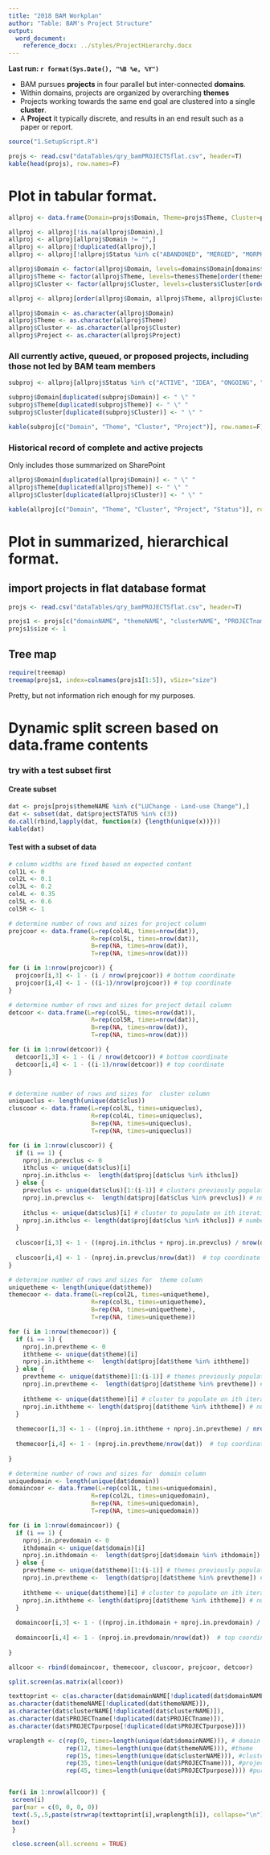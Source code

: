 ```yaml
---
title: "2018 BAM Workplan"
author: "Table: BAM's Project Structure"
output:
  word_document:
    reference_docx: ../styles/ProjectHierarchy.docx
---
```


**Last run: `r format(Sys.Date(), "%B %e, %Y")`**

* BAM pursues **projects** in four parallel but inter-connected **domains**. 
* Within domains, projects are organized by overarching **themes**
* Projects working towards the same end goal are clustered into a single **cluster**. 
* A **Project** it typically discrete, and results in an end result such as a paper or report. 

``` r
source("1.SetupScript.R")
```

``` r
projs <- read.csv("dataTables/qry_bamPROJECTSflat.csv", header=T)
kable(head(projs), row.names=F)
```

# Plot in tabular format. 

``` r
allproj <- data.frame(Domain=projs$Domain, Theme=projs$Theme, Cluster=projs$Cluster, Project=paste(projs$Project, " [", projs$Lead, "]", sep=""), Status=projs$Project.Status)

allproj <- allproj[!is.na(allproj$Domain),]
allproj <- allproj[allproj$Domain != "",]
allproj <- allproj[!duplicated(allproj),]
allproj <- allproj[!allproj$Status %in% c("ABANDONED", "MERGED", "MORPHED"),]

allproj$Domain <- factor(allproj$Domain, levels=domains$Domain[domains$Domain.Number])
allproj$Theme <- factor(allproj$Theme, levels=themes$Theme[order(themes$Theme.Order)])
allproj$Cluster <- factor(allproj$Cluster, levels=clusters$Cluster[order(clusters$Order)])

allproj <- allproj[order(allproj$Domain, allproj$Theme, allproj$Cluster, allproj$Project),]

allproj$Domain <- as.character(allproj$Domain)
allproj$Theme <- as.character(allproj$Theme)
allproj$Cluster <- as.character(allproj$Cluster)
allproj$Project <- as.character(allproj$Project)
``` 

### All currently active, queued, or proposed projects, including those not led by BAM team members

``` r
subproj <- allproj[allproj$Status %in% c("ACTIVE", "IDEA", "ONGOING", "QUEUED", "STALLED", "NOT BAM"),]

subproj$Domain[duplicated(subproj$Domain)] <- " \" "
subproj$Theme[duplicated(subproj$Theme)] <- " \" "
subproj$Cluster[duplicated(subproj$Cluster)] <- " \" "

kable(subproj[c("Domain", "Theme", "Cluster", "Project")], row.names=F)
```

### Historical record of complete and active projects 
Only includes those summarized on SharePoint

``` r
allproj$Domain[duplicated(allproj$Domain)] <- " \" "
allproj$Theme[duplicated(allproj$Theme)] <- " \" "
allproj$Cluster[duplicated(allproj$Cluster)] <- " \" "

kable(allproj[c("Domain", "Theme", "Cluster", "Project", "Status")], row.names=F)
```


# Plot in summarized, hierarchical format. 

## import projects in flat database format

``` r
projs <- read.csv("dataTables/qry_bamPROJECTSflat.csv", header=T)
```

``` r
projs1 <- projs[c("domainNAME", "themeNAME", "clusterNAME", "PROJECTname", "PROJECTpurpose", "nature", "projectSTATUS", "Proximity")]
projs1$size <- 1
```

## Tree map

``` r
require(treemap)
treemap(projs1, index=colnames(projs1[1:5]), vSize="size")
```

Pretty, but not information rich enough for my purposes. 

# Dynamic split screen based on data.frame contents

### try with a test subset first

#### Create subset

```r
dat <- projs[projs$themeNAME %in% c("LUChange - Land-use Change"),]
dat <- subset(dat, dat$projectSTATUS %in% c(3))
do.call(rbind,lapply(dat, function(x) {length(unique(x))}))
kable(dat)
```


#### Test with a subset of data

``` r

# column widths are fixed based on expected content
col1L <- 0
col2L <- 0.1
col3L <- 0.2
col4L <- 0.35
col5L <- 0.6
col5R <- 1

# determine number of rows and sizes for project column
projcoor <- data.frame(L=rep(col4L, times=nrow(dat)),
                       R=rep(col5L, times=nrow(dat)),
                       B=rep(NA, times=nrow(dat)),
                       T=rep(NA, times=nrow(dat)))

for (i in 1:nrow(projcoor)) {
  projcoor[i,3] <- 1 - (i / nrow(projcoor)) # bottom coordinate
  projcoor[i,4] <- 1 - ((i-1)/nrow(projcoor)) # top coordinate
}

# determine number of rows and sizes for project detail column
detcoor <- data.frame(L=rep(col5L, times=nrow(dat)),
                       R=rep(col5R, times=nrow(dat)),
                       B=rep(NA, times=nrow(dat)),
                       T=rep(NA, times=nrow(dat)))

for (i in 1:nrow(detcoor)) {
  detcoor[i,3] <- 1 - (i / nrow(detcoor)) # bottom coordinate
  detcoor[i,4] <- 1 - ((i-1)/nrow(detcoor)) # top coordinate
}


# determine number of rows and sizes for  cluster column
uniqueclus <- length(unique(dat$clus))
cluscoor <- data.frame(L=rep(col3L, times=uniqueclus),
                       R=rep(col4L, times=uniqueclus),
                       B=rep(NA, times=uniqueclus),
                       T=rep(NA, times=uniqueclus))

for (i in 1:nrow(cluscoor)) {
  if (i == 1) {
    nproj.in.prevclus <- 0
    ithclus <- unique(dat$clus)[i]
    nproj.in.ithclus <-  length(dat$proj[dat$clus %in% ithclus])
  } else {
    prevclus <- unique(dat$clus)[1:(i-1)] # clusters previously populated 
    nproj.in.prevclus <-  length(dat$proj[dat$clus %in% prevclus]) # number of projects within previously populated clusters
    
    ithclus <- unique(dat$clus)[i] # cluster to populate on ith iteration
    nproj.in.ithclus <- length(dat$proj[dat$clus %in% ithclus]) # number of projects within this cluster
  }
    
  cluscoor[i,3] <- 1 - ((nproj.in.ithclus + nproj.in.prevclus) / nrow(dat)) # bottom coordinate
  
  cluscoor[i,4] <- 1 - (nproj.in.prevclus/nrow(dat))  # top coordinate
}

# determine number of rows and sizes for  theme column
uniquetheme <- length(unique(dat$theme))
themecoor <- data.frame(L=rep(col2L, times=uniquetheme),
                       R=rep(col3L, times=uniquetheme),
                       B=rep(NA, times=uniquetheme),
                       T=rep(NA, times=uniquetheme))

for (i in 1:nrow(themecoor)) {
  if (i == 1) {
    nproj.in.prevtheme <- 0
    iththeme <- unique(dat$theme)[i]
    nproj.in.iththeme <-  length(dat$proj[dat$theme %in% iththeme])
  } else {
    prevtheme <- unique(dat$theme)[1:(i-1)] # themes previously populated 
    nproj.in.prevtheme <-  length(dat$proj[dat$theme %in% prevtheme]) # number of projects within previously populated themes
    
    iththeme <- unique(dat$theme)[i] # cluster to populate on ith iteration
    nproj.in.iththeme <- length(dat$proj[dat$theme %in% iththeme]) # number of projects within this cluster
  }
    
  themecoor[i,3] <- 1 - ((nproj.in.iththeme + nproj.in.prevtheme) / nrow(dat)) # bottom coordinate
  
  themecoor[i,4] <- 1 - (nproj.in.prevtheme/nrow(dat))  # top coordinate
  
}

# determine number of rows and sizes for  domain column
uniquedomain <- length(unique(dat$domain))
domaincoor <- data.frame(L=rep(col1L, times=uniquedomain),
                       R=rep(col2L, times=uniquedomain),
                       B=rep(NA, times=uniquedomain),
                       T=rep(NA, times=uniquedomain))

for (i in 1:nrow(domaincoor)) {
  if (i == 1) {
    nproj.in.prevdomain <- 0
    ithdomain <- unique(dat$domain)[i]
    nproj.in.ithdomain <-  length(dat$proj[dat$domain %in% ithdomain])
  } else {
    prevtheme <- unique(dat$theme)[1:(i-1)] # themes previously populated 
    nproj.in.prevtheme <-  length(dat$proj[dat$theme %in% prevtheme]) # number of projects within previously populated themes
    
    iththeme <- unique(dat$theme)[i] # cluster to populate on ith iteration
    nproj.in.iththeme <- length(dat$proj[dat$theme %in% iththeme]) # number of projects within this cluster
  }
    
  domaincoor[i,3] <- 1 - ((nproj.in.ithdomain + nproj.in.prevdomain) / nrow(dat)) # bottom coordinate
  
  domaincoor[i,4] <- 1 - (nproj.in.prevdomain/nrow(dat))  # top coordinate
  
}

allcoor <- rbind(domaincoor, themecoor, cluscoor, projcoor, detcoor)

split.screen(as.matrix(allcoor))

texttoprint <- c(as.character(dat$domainNAME[!duplicated(dat$domainNAME)]),
as.character(dat$themeNAME[!duplicated(dat$themeNAME)]),
as.character(dat$clusterNAME[!duplicated(dat$clusterNAME)]),
as.character(dat$PROJECTname[!duplicated(dat$PROJECTname)]),
as.character(dat$PROJECTpurpose[!duplicated(dat$PROJECTpurpose)]))

wraplength <- c(rep(9, times=length(unique(dat$domainNAME))), # domain
                rep(12, times=length(unique(dat$themeNAME))), #theme
                rep(15, times=length(unique(dat$clusterNAME))), #cluster
                rep(35, times=length(unique(dat$PROJECTname))), #project
                rep(45, times=length(unique(dat$PROJECTpurpose)))) #purpose


for(i in 1:nrow(allcoor)) {
 screen(i)
 par(mar = c(0, 0, 0, 0))
 text(.5,.5,paste(strwrap(texttoprint[i],wraplength[i]), collapse="\n"))
 box()
 }

 close.screen(all.screens = TRUE)



```
